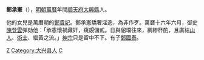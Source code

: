 {{unreferenced|time=2009-07-02T05:53:24+00:00}}
'''鄭承憲'''（{{bd|？||？||catIdx=C鄭}}），[[明朝|明朝]][[萬曆|萬曆]]年間[[顺天府|顺天府]][[大兴县_(金朝)|大興縣]]人。

他的女兒是萬曆朝的[[鄭貴妃|鄭貴妃]]。鄭承憲驕奢淫逸，為非作歹。萬曆十六年六月，御史[[陳登雲|陳登雲]]彈劾他：「承憲懷禍藏奸，窺覬儲貳。日與貂璫往來，綢繆杯酌，且廣結[[山人|山人]]、[[術士|術士]]、緇黃之流。」[[明神宗|神宗]]只是留中不下。有子[[鄭國泰|鄭國泰]]。

[[Category:明朝外戚|Z]]
[[Category:大兴县人|Category:大兴县人]]
[[Category:郑姓|C]]